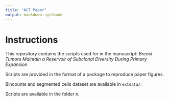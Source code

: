 ```yaml
---
title: "ACT Paper"
output: bookdown::gitbook
---
```


# Instructions

This repository contains the scripts used for in the manuscript:
*Breast Tumors Maintain a Reservoir of Subclonal Diversity During Primary Expansion*

Scripts are provided in the format of a package to reproduce paper figures.

Bincounts and segmented cells dataset are available in `extdata/`.

Scripts are available in the folder `R`.

